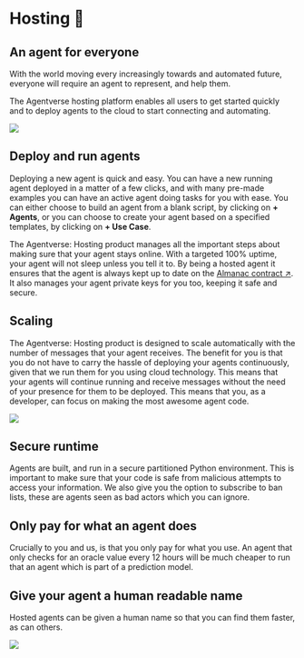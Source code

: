# Hosting 🚢

## An agent for everyone

With the world moving every increasingly towards and automated future, everyone will require an agent to represent, and help them.

The Agentverse hosting platform enables all users to get started quickly and to deploy agents to the cloud to start connecting and automating.

![](../../../src/images/an-agent-for-everyone.png)

## Deploy and run agents

Deploying a new agent is quick and easy. You can have a new running agent deployed in a matter of a few clicks, and with many pre-made examples you can have an active agent doing tasks for you with ease. You can either choose to build an agent from a blank script, by clicking on **+ Agents**, or you can choose to create your agent based on a specified templates, by clicking on **+ Use Case**.

The Agentverse: Hosting product manages all the important steps about making sure that your agent stays online. With a targeted 100% uptime, your agent will not sleep unless you tell it to. By being a hosted agent it ensures that the agent is always kept up to date on the [Almanac contract ↗️](/references/contracts/uagents-almanac/almanac-overview.md). It also manages your agent private keys for you too, keeping it safe and secure.

## Scaling

The Agentverse: Hosting product is designed to scale automatically with the number of messages that your agent receives. The benefit for you is that you do not have to carry the hassle of deploying your agents continuously, given that we run them for you using cloud technology. This means that your agents will continue running and receive messages without the need of your presence for them to be deployed. This means that you, as a developer, can focus on making the most awesome agent code.

![](../../../src/images/scaling-hosting.png)

## Secure runtime

Agents are built, and run in a secure partitioned Python environment. This is important to make sure that your code is safe from malicious attempts to access your information. We also give you the option to subscribe to ban lists, these are agents seen as bad actors which you can ignore.

## Only pay for what an agent does

Crucially to you and us, is that you only pay for what you use. An agent that only checks for an oracle value every 12 hours will be much cheaper to run that an agent which is part of a prediction model.

## Give your agent a human readable name

Hosted agents can be given a human name so that you can find them faster, as can others.

![](../../../src/images/hosting-name-service_1.png)
